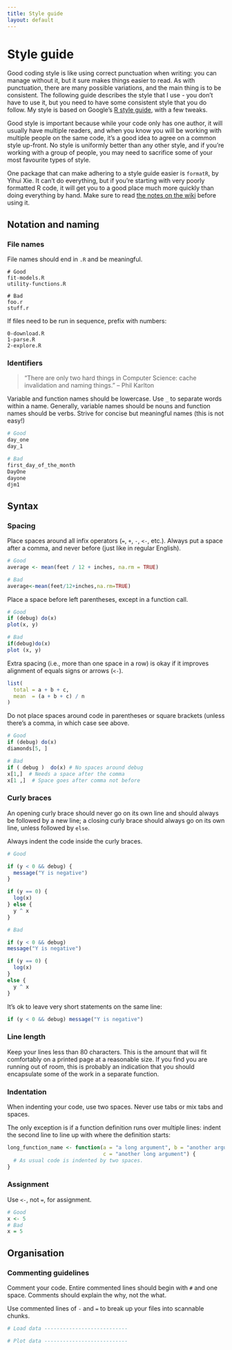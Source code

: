 ```yaml
---
title: Style guide
layout: default
---
```


# Style guide

Good coding style is like using correct punctuation when writing: you can manage without it, but it sure makes things easier to read. As with punctuation, there are many possible variations, and the main thing is to be consistent. The following guide describes the style that I use - you don't have to use it, but you need to have some consistent style that you do follow.  My style is  based on Google's [R style guide][1], with a few tweaks.

Good style is important because while your code only has one author, it will usually have multiple readers, and when you know you will be working with multiple people on the same code, it's a good idea to agree on a common style up-front.  No style is uniformly better than any other style, and if you're working with a group of people, you may need to sacrifice some of your most favourite types of style.

One package that can make adhering to a style guide easier is `formatR`, by Yihui Xie.  It can't do everything, but if you're starting with very poorly formatted R code, it will get you to a good place much more quickly than doing everything by hand.  Make sure to read [the notes on the wiki](https://github.com/yihui/formatR/wiki) before using it.

## Notation and naming

### File names

File names should end in `.R` and be meaningful.

    # Good
    fit-models.R
    utility-functions.R

    # Bad
    foo.r
    stuff.r

If files need to be run in sequence, prefix with numbers:

    0-download.R
    1-parse.R
    2-explore.R

### Identifiers

> "There are only two hard things in Computer Science: cache invalidation and 
> naming things." -- Phil Karlton

Variable and function names should be lowercase. Use `_` to separate words within a name. Generally, variable names should be nouns and function names should be verbs. Strive for concise but meaningful names (this is not easy!)

```r
# Good
day_one
day_1

# Bad
first_day_of_the_month
DayOne
dayone
djm1
```

## Syntax

### Spacing

Place spaces around all infix operators (`=`, `+`, `-`, `<-`, etc.). Always put a space after a comma, and never before (just like in regular English).

```r
# Good
average <- mean(feet / 12 + inches, na.rm = TRUE)

# Bad
average<-mean(feet/12+inches,na.rm=TRUE)
```

Place a space before left parentheses, except in a function call.

```r
# Good
if (debug) do(x)
plot(x, y)

# Bad
if(debug)do(x)
plot (x, y)
```

Extra spacing (i.e., more than one space in a row) is okay if it improves alignment of equals signs or arrows (`<-`).

```r
list(
  total = a + b + c, 
  mean  = (a + b + c) / n
)
```

Do not place spaces around code in parentheses or square brackets (unless there's a comma, in which case see above.

```r
# Good
if (debug) do(x)
diamonds[5, ]

# Bad
if ( debug )  do(x) # No spaces around debug
x[1,]  # Needs a space after the comma
x[1 ,]  # Space goes after comma not before
```

### Curly braces

An opening curly brace should never go on its own line and should always be followed by a new line; a closing curly brace should always go on its own line, unless followed by `else`.

Always indent the code inside the curly braces.

```r
# Good

if (y < 0 && debug) {
  message("Y is negative")
}

if (y == 0) {
  log(x)
} else {
  y ^ x
}

# Bad

if (y < 0 && debug)
message("Y is negative")

if (y == 0) {
  log(x)
} 
else {
  y ^ x
}
```

It's ok to leave very short statements on the same line:

```r
if (y < 0 && debug) message("Y is negative")
```

### Line length

Keep your lines less than 80 characters. This is the amount that will fit comfortably on a printed page at a reasonable size. If you find you are running out of room, this is probably an indication that you should encapsulate some of the work in a separate function.

### Indentation

When indenting your code, use two spaces. Never use tabs or mix tabs and spaces.

The only exception is if a function definition runs over multiple lines: indent the second line to line up with where the definition starts:

```r
long_function_name <- function(a = "a long argument", b = "another argument",
                               c = "another long argument") {
  # As usual code is indented by two spaces.
}
```

### Assignment

Use `<-`, not `=`, for assignment.

```r
# Good
x <- 5
# Bad
x = 5
```

## Organisation

### Commenting guidelines

Comment your code. Entire commented lines should begin with `#` and one space. Comments should explain the why, not the what.

Use commented lines of `-` and `=` to break up your files into scannable chunks.

```r
# Load data ---------------------------

# Plot data ---------------------------
```

 [1]: http://google-styleguide.googlecode.com/svn/trunk/google-r-style.html
